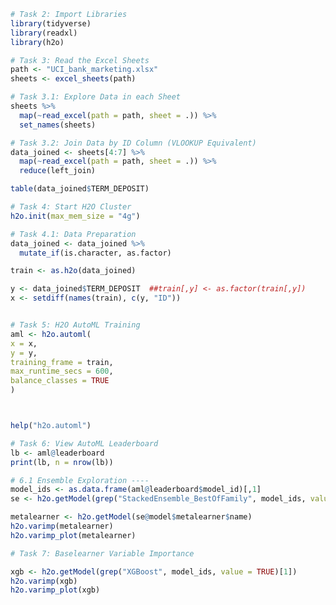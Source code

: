 ```{r}
# Task 2: Import Libraries
library(tidyverse)
library(readxl)
library(h2o)
```

```{r}
# Task 3: Read the Excel Sheets
path <- "UCI_bank_marketing.xlsx"
sheets <- excel_sheets(path)
```


```{r}
# Task 3.1: Explore Data in each Sheet
sheets %>%
  map(~read_excel(path = path, sheet = .)) %>%
  set_names(sheets)

```


```{r}
# Task 3.2: Join Data by ID Column (VLOOKUP Equivalent)
data_joined <- sheets[4:7] %>%
  map(~read_excel(path = path, sheet = .)) %>%
  reduce(left_join)

table(data_joined$TERM_DEPOSIT)
```

```{r}
# Task 4: Start H2O Cluster
h2o.init(max_mem_size = "4g")

```

```{r}
# Task 4.1: Data Preparation
data_joined <- data_joined %>%
  mutate_if(is.character, as.factor)

train <- as.h2o(data_joined)

y <- data_joined$TERM_DEPOSIT  ##train[,y] <- as.factor(train[,y])
x <- setdiff(names(train), c(y, "ID"))



```

```{r}
# Task 5: H2O AutoML Training
aml <- h2o.automl(
x = x, 
y = y, 
training_frame = train, 
max_runtime_secs = 600, 
balance_classes = TRUE 
)



help("h2o.automl")

```

```{r}
# Task 6: View AutoML Leaderboard
lb <- aml@leaderboard
print(lb, n = nrow(lb))

```

```{r}
# 6.1 Ensemble Exploration ----
model_ids <- as.data.frame(aml@leaderboard$model_id)[,1]
se <- h2o.getModel(grep("StackedEnsemble_BestOfFamily", model_ids, value=TRUE)[1])

metalearner <- h2o.getModel(se@model$metalearner$name)
h2o.varimp(metalearner)
h2o.varimp_plot(metalearner)


```

```{r}
# Task 7: Baselearner Variable Importance 

xgb <- h2o.getModel(grep("XGBoost", model_ids, value = TRUE)[1])
h2o.varimp(xgb)
h2o.varimp_plot(xgb)

```


